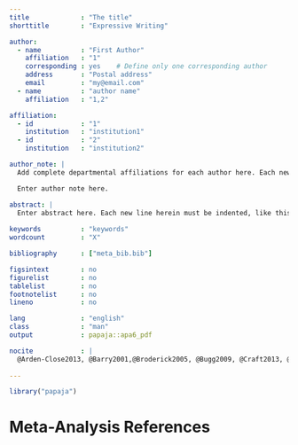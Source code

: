 ```yaml
---
title             : "The title"
shorttitle        : "Expressive Writing"

author: 
  - name          : "First Author"
    affiliation   : "1"
    corresponding : yes    # Define only one corresponding author
    address       : "Postal address"
    email         : "my@email.com"
  - name          : "author name"
    affiliation   : "1,2"

affiliation:
  - id            : "1"
    institution   : "institution1"
  - id            : "2"
    institution   : "institution2"

author_note: |
  Add complete departmental affiliations for each author here. Each new line herein must be indented, like this line.

  Enter author note here.

abstract: |
  Enter abstract here. Each new line herein must be indented, like this line.
  
keywords          : "keywords"
wordcount         : "X"

bibliography      : ["meta_bib.bib"]

figsintext        : no
figurelist        : no
tablelist         : no
footnotelist      : no
lineno            : no

lang              : "english"
class             : "man"
output            : papaja::apa6_pdf

nocite            : |
  @Arden-Close2013, @Barry2001,@Broderick2005, @Bugg2009, @Craft2013, @Deters2003, @Blasio2015a, @Gebler2007, @Gellaitry2010, @Giannotta2009, @Gidron1996a, @Greenberg1996, @Halpert2010, @Horsch2016, @Hoyt2014, @Hoyt2011, @Ironson2013, @Kallay2008, @Knaevelsrud2007, @Koopman2005, @Kovac2000, @Lancaster2015, @Lange2001, @Low2010, @Lu2012a, @Meshberg-Cohen2014, @Nixon2009, @Paez1999, @Park2002, @Possemato2010, @Range2000, @Schoutrop2002, @Schwartz2004, @Slavin-Spenny2011, @Sloan2004, @Sloan2005, @Sloan2011a, @Smyth2002, @Smyth2002a, @Stockton2014, @Ullrich2002a, @Vedhara2007, @Wagner2006, @Walker1999a, @Zakowski2004
  
---
```


```r
library("papaja")
```


\newpage
\setcounter{page}{1}

# Meta-Analysis References


\setlength{\parindent}{-0.5in}
\setlength{\leftskip}{0.5in}
